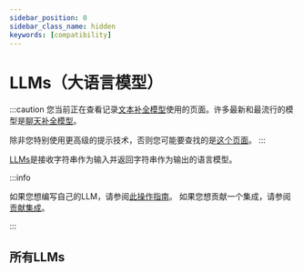 ```yaml
---
sidebar_position: 0
sidebar_class_name: hidden
keywords: [compatibility]
---
```


# LLMs（大语言模型）

:::caution
您当前正在查看记录[文本补全模型](/docs/concepts/text_llms)使用的页面。许多最新和最流行的模型是[聊天补全模型](/docs/concepts/chat_models)。

除非您特别使用更高级的提示技术，否则您可能要查找的是[这个页面](/docs/integrations/chat/)。
:::

[LLMs](/docs/concepts/text_llms)是接收字符串作为输入并返回字符串作为输出的语言模型。

:::info

如果您想编写自己的LLM，请参阅[此操作指南](/docs/how_to/custom_llm/)。
如果您想贡献一个集成，请参阅[贡献集成](/docs/contributing/how_to/integrations/)。

:::


<CategoryTable category="llms" />

## 所有LLMs

<IndexTable />
